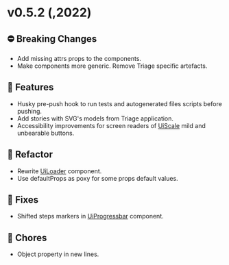 
<Meta title="Releases/v0.5.x/v0.5.2/Changelog" />

# v0.5.2 (,2022)

## ⛔️ Breaking Changes
* Add missing attrs props to the components.
* Make components more generic. Remove Triage specific artefacts.

## 🚀 Features
* Husky pre-push hook to run tests and autogenerated files scripts before pushing.
* Add stories with SVG's models from Triage application.
* Accessibility improvements for screen readers of [UiScale](/docs/molecules-scale--common)  mild and unbearable buttons.

## 🧹 Refactor
* Rewrite [UiLoader](/docs/molecules-loader--common) component.
* Use defaultProps as poxy for some props default values.

## 🐛 Fixes
* Shifted steps markers in [UiProgressbar](/docs/molecules-progressbar--with-dots) component.

## 🧹 Chores
* Object property in new lines.
